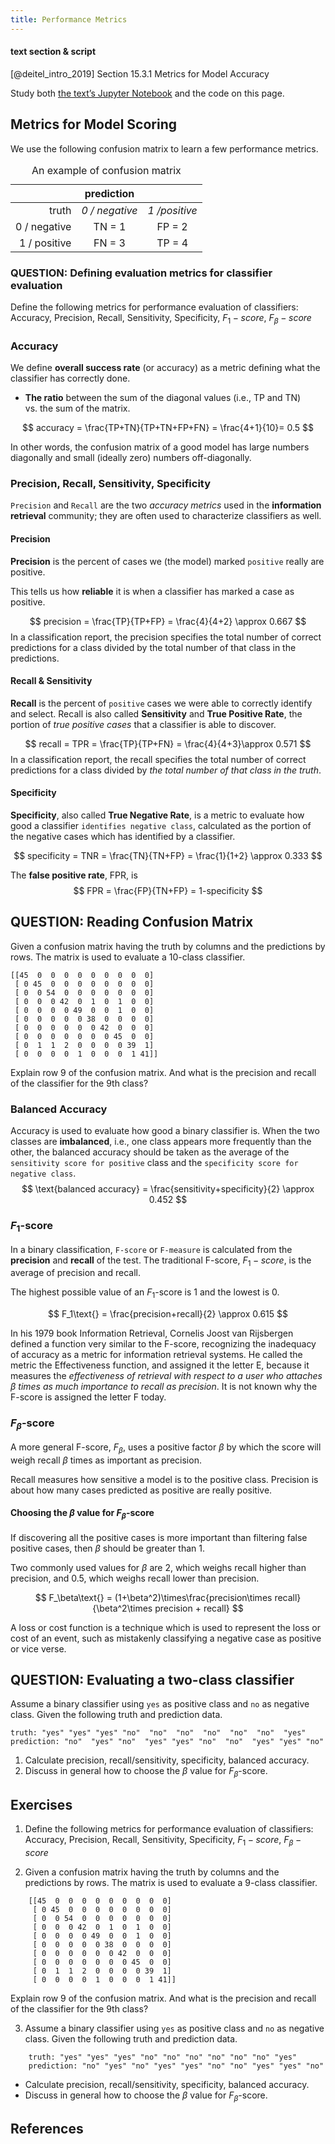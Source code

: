 ```yaml
---
title: Performance Metrics
---
```


::: callout-important
#### text section & script

[@deitel_intro_2019] Section 15.3.1 Metrics for Model Accuracy

Study both [the text's Jupyter Notebook](https://github.com/pdeitel/IntroToPython/blob/master/examples/ch15/snippets_ipynb/15_02-03.ipynb) and the code on this page.
:::

## Metrics for Model Scoring

We use the following confusion matrix to learn a few performance metrics.

|              |   prediction   |               |
|-------------:|:--------------:|:-------------:|
|        truth | *0 / negative* | *1 /positive* |
| 0 / negative |     TN = 1     |    FP = 2     |
| 1 / positive |     FN = 3     |    TP = 4     |

: An example of confusion matrix

::: callout-important
### QUESTION: Defining evaluation metrics for classifier evaluation

Define the following metrics for performance evaluation of classifiers: Accuracy, Precision, Recall, Sensitivity, Specificity, $F_1-score$, $F_\beta-score$
:::

### Accuracy

We define **overall success rate** (or accuracy) as a metric defining what the classifier has correctly done.

-   **The ratio** between the sum of the diagonal values (i.e., TP and TN) vs. the sum of the matrix.

$$
accuracy = \frac{TP+TN}{TP+TN+FP+FN} = \frac{4+1}{10}= 0.5
$$

In other words, the confusion matrix of a good model has large numbers diagonally and small (ideally zero) numbers off-diagonally.

### Precision, Recall, Sensitivity, Specificity

`Precision` and `Recall` are the two *accuracy metrics* used in the **information retrieval** community; they are often used to characterize classifiers as well.

::: panel-tabset
#### Precision

**Precision** is the percent of cases we (the model) marked `positive` really are positive.

This tells us how **reliable** it is when a classifier has marked a case as positive.

$$
precision = \frac{TP}{TP+FP} = \frac{4}{4+2} \approx 0.667
$$ In a classification report, the precision specifies the total number of correct predictions for a class divided by the total number of that class in the predictions.

#### Recall & Sensitivity

**Recall** is the percent of `positive` cases we were able to correctly identify and select. Recall is also called **Sensitivity** and **True Positive Rate**, the portion of *true positive cases* that a classifier is able to discover.

$$
recall = TPR = \frac{TP}{TP+FN} = \frac{4}{4+3}\approx 0.571
$$ In a classification report, the recall specifies the total number of correct predictions for a class divided by *the total number of that class in the truth*.

#### Specificity

**Specificity**, also called **True Negative Rate**, is a metric to evaluate how good a classifier `identifies negative class`, calculated as the portion of the negative cases which has identified by a classifier.

$$
specificity = TNR = \frac{TN}{TN+FP} = \frac{1}{1+2} \approx 0.333
$$

The **false positive rate**, FPR, is $$
FPR = \frac{FP}{TN+FP} = 1-specificity
$$
:::

::: callout-important
## QUESTION: Reading Confusion Matrix

Given a confusion matrix having the truth by columns and the predictions by rows. The matrix is used to evaluate a 10-class classifier.

    [[45  0  0  0  0  0  0  0  0  0]
     [ 0 45  0  0  0  0  0  0  0  0]
     [ 0  0 54  0  0  0  0  0  0  0]
     [ 0  0  0 42  0  1  0  1  0  0]
     [ 0  0  0  0 49  0  0  1  0  0]
     [ 0  0  0  0  0 38  0  0  0  0]
     [ 0  0  0  0  0  0 42  0  0  0]
     [ 0  0  0  0  0  0  0 45  0  0]
     [ 0  1  1  2  0  0  0  0 39  1]
     [ 0  0  0  0  1  0  0  0  1 41]]

Explain row 9 of the confusion matrix. And what is the precision and recall of the classifier for the 9th class?
:::

### Balanced Accuracy

Accuracy is used to evaluate how good a binary classifier is. When the two classes are **imbalanced**, i.e., one class appears more frequently than the other, the balanced accuracy should be taken as the average of the `sensitivity score for positive` class and the `specificity score for negative class`. $$
\text{balanced accuracy} = \frac{sensitivity+specificity}{2} \approx 0.452
$$





### $F_1$-score

In a binary classification, `F-score` or `F-measure` is calculated from the **precision** and **recall** of the test. The traditional F-score, $F_1-score$, is the average of precision and recall.

The highest possible value of an $F_1$-score is 1 and the lowest is 0.

$$
F_1\text{} = \frac{precision+recall}{2} \approx 0.615
$$


::: column-margin

In his 1979 book Information Retrieval, Cornelis Joost van Rijsbergen defined a function very similar to the F-score, recognizing the inadequacy of accuracy as a metric for information retrieval systems. He called the metric the Effectiveness function, and assigned it the letter E, because it measures the _effectiveness of retrieval with respect to a user who attaches β times as much importance to recall as precision_. It is not known why the F-score is assigned the letter F today.
:::


### $F_\beta$-score

A more general F-score, $F_\beta$, uses a positive factor $\beta$ by which the score will weigh recall $\beta$ times as important as precision.

Recall measures how sensitive a model is to the positive class. Precision is about how many cases predicted as positive are really positive.

::: callout-tip
#### Choosing the $\beta$ value for $F_\beta$-score

If discovering all the positive cases is more important than filtering false positive cases, then $\beta$ should be greater than $1$.
:::

Two commonly used values for $\beta$ are $2$, which weighs recall higher than precision, and $0.5$, which weighs recall lower than precision.

$$
F_\beta\text{} = (1+\beta^2)\times\frac{precision\times recall}{\beta^2\times precision + recall} 
$$

::: column-margin
A loss or cost function is a technique which is used to represent the loss or cost of an event, such as mistakenly classifying a negative case as positive or vice verse.
:::

::: callout-important
## QUESTION: Evaluating a two-class classifier

Assume a binary classifier using `yes` as positive class and `no` as negative class. Given the following truth and prediction data.

    truth: "yes" "yes" "yes" "no"  "no"  "no"  "no"  "no"  "no"  "yes"
    prediction: "no"  "yes" "no"  "yes" "yes" "no"  "no"  "yes" "yes" "no"

1.  Calculate precision, recall/sensitivity, specificity, balanced accuracy.
2.  Discuss in general how to choose the $\beta$ value for $F_\beta$-score.
:::

## Exercises

1.  Define the following metrics for performance evaluation of classifiers: Accuracy, Precision, Recall, Sensitivity, Specificity, $F_1-score$, $F_\beta-score$

2.  Given a confusion matrix having the truth by columns and the predictions by rows. The matrix is used to evaluate a 9-class classifier.

```{=html}
<!-- -->
```

        [[45  0  0  0  0  0  0  0  0  0]
         [ 0 45  0  0  0  0  0  0  0  0]
         [ 0  0 54  0  0  0  0  0  0  0]
         [ 0  0  0 42  0  1  0  1  0  0]
         [ 0  0  0  0 49  0  0  1  0  0]
         [ 0  0  0  0  0 38  0  0  0  0]
         [ 0  0  0  0  0  0 42  0  0  0]
         [ 0  0  0  0  0  0  0 45  0  0]
         [ 0  1  1  2  0  0  0  0 39  1]
         [ 0  0  0  0  1  0  0  0  1 41]]

Explain row 9 of the confusion matrix. And what is the precision and recall of the classifier for the 9th class?

3.  Assume a binary classifier using `yes` as positive class and `no` as negative class. Given the following truth and prediction data.

```{=html}
<!-- -->
```
        truth: "yes" "yes" "yes" "no" "no" "no" "no" "no" "no" "yes" 
        prediction: "no" "yes" "no" "yes" "yes" "no" "no" "yes" "yes" "no"

-   Calculate precision, recall/sensitivity, specificity, balanced accuracy.
-   Discuss in general how to choose the $\beta$ value for $F_\beta$-score.




## References





